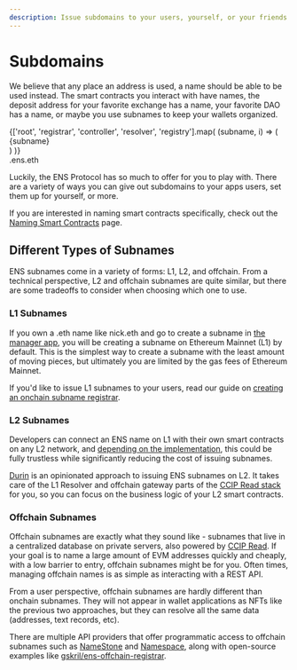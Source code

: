 ```yaml
---
description: Issue subdomains to your users, yourself, or your friends. Program your own resolver, or use one of the many existing ones.
---
```



# Subdomains

We believe that any place an address is used, a name should be able to be used instead.
The smart contracts you interact with have names, the deposit address for your favorite exchange has a name, your favorite DAO has a name, or maybe you use subnames to keep your wallets organized.

<Card className="flex items-center justify-center text-xl">
  <div className="text-right font-bold">
    {['root', 'registrar', 'controller', 'resolver', 'registry'].map(
      (subname, i) => (
        <div
          className={
            ['opacity-20', 'opacity-50', '', 'opacity-50', 'opacity-20'][i]
          }
          key={subname}
        >
          {subname}
        </div>
      )
    )}
  </div>
  <div className="text-blue font-bold">.ens.eth</div>
</Card>

Luckily, the ENS Protocol has so much to offer for you to play with. There are a variety of ways you can give out subdomains to your apps users, set them up for yourself, or more.

If you are interested in naming smart contracts specifically, check out the [Naming Smart Contracts](/web/naming-contracts) page.

## Different Types of Subnames

ENS subnames come in a variety of forms: L1, L2, and offchain. From a technical perspective, L2 and offchain subnames are quite similar, but there are some tradeoffs to consider when choosing which one to use.

### L1 Subnames

If you own a .eth name like nick.eth and go to create a subname in [the manager app](https://app.ens.domains/nick.eth?tab=subnames), you will be creating a subname on Ethereum Mainnet (L1) by default. This is the simplest way to create a subname with the least amount of moving pieces, but ultimately you are limited by the gas fees of Ethereum Mainnet.

If you'd like to issue L1 subnames to your users, read our guide on [creating an onchain subname registrar](/wrapper/creating-subname-registrar).

<EmbedLink
  title="Creating an Onchain Subname Registrar"
  href="/wrapper/creating-subname-registrar"
  description="Issue NFTs that represent subdomains on Ethereum Mainnet."
/>

### L2 Subnames

Developers can connect an ENS name on L1 with their own smart contracts on any L2 network, and [depending on the implementation](/learn/ccip-read), this could be fully trustless while significantly reducing the cost of issuing subnames.

[Durin](https://durin.dev/) is an opinionated approach to issuing ENS subnames on L2. It takes care of the L1 Resolver and offchain gateway parts of the [CCIP Read stack](/resolvers/ccip-read) for you, so you can focus on the business logic of your L2 smart contracts.

<EmbedLink
  title="Durin"
  href="https://durin.dev/"
  description="An opinionated approach to issuing ENS subnames on L2."
/>

### Offchain Subnames

Offchain subnames are exactly what they sound like - subnames that live in a centralized database on private servers, also powered by [CCIP Read](/resolvers/ccip-read). If your goal is to name a large amount of EVM addresses quickly and cheaply, with a low barrier to entry, offchain subnames might be for you. Often times, managing offchain names is as simple as interacting with a REST API.

From a user perspective, offchain subnames are hardly different than onchain subnames. They will not appear in wallet applications as NFTs like the previous two approaches, but they can resolve all the same data (addresses, text records, etc).

There are multiple API providers that offer programmatic access to offchain subnames such as [NameStone](https://namestone.com/) and [Namespace](https://namespace.ninja/), along with open-source examples like [gskril/ens-offchain-registrar](https://github.com/gskril/ens-offchain-registrar).
